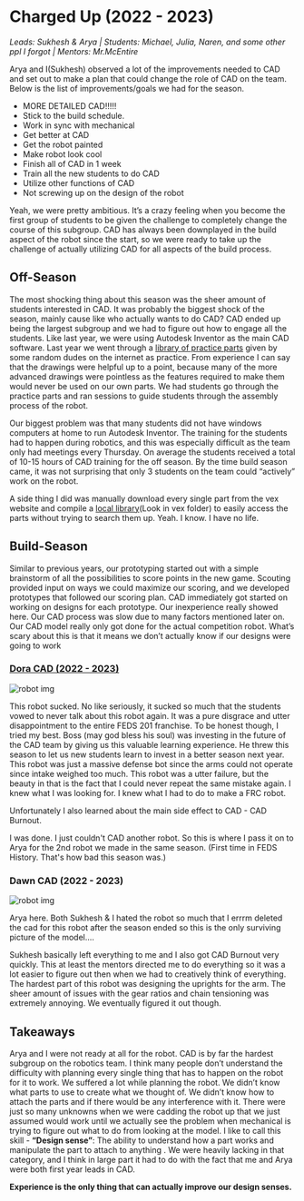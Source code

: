 # Charged Up (2022 - 2023)

*Leads: Sukhesh & Arya | Students: Michael, Julia, Naren, and some other ppl I forgot | Mentors: Mr.McEntire*

Arya and I(Sukhesh) observed a lot of the improvements needed to CAD and set out to make a plan that could change the role of CAD on the team. Below is the list of improvements/goals we had for the season.

* MORE DETAILED CAD!!!!!
* Stick to the build schedule.
* Work in sync with mechanical
* Get better at CAD
* Get the robot painted
* Make robot look cool
* Finish all of CAD in 1 week
* Train all the new students to do CAD
* Utilize other functions of CAD
* Not screwing up on the design of the robot

Yeah, we were pretty ambitious. It’s a crazy feeling when you become the first group of students to be given the challenge to completely change the course of this subgroup. CAD has always been downplayed in the build aspect of the robot since the start, so we were ready to take up the challenge of actually utilizing CAD for all aspects of the build process.

## Off-Season
The most shocking thing about this season was the sheer amount of students interested in CAD. It was probably the biggest shock of the season, mainly cause like who actually wants to do CAD? CAD ended up being the largest subgroup and we had to figure out how to engage all the students. Like last year, we were using Autodesk Inventor as the main CAD software. Last year we went through a [library of practice parts](https://ed.iitm.ac.in/~raman/Autodesk%20Inventor%20Practice%20Part%20Drawings.pdf) given by some random dudes on the internet as practice. From experience I can say that the drawings were helpful up to a point, because many of the more advanced drawings were pointless as the features required to make them would never be used on our own parts. We had students go through the practice parts and ran sessions to guide students through the assembly process of the robot.

Our biggest problem was that many students did not have windows computers at home to run Autodesk Inventor. The training for the students had to happen during robotics, and this was especially difficult as the team only had meetings every Thursday. On average the students received a total of 10-15 hours of CAD training for the off season. By the time build season came, it was not surprising that only 3 students on the team could “actively” work on the robot.

A side thing I did was manually download every single part from the vex website and compile a [local library](https://drive.google.com/drive/folders/1rQTrJXcOF6FIEMX1mSF6UkgM26bGV4Xc?usp=drive_link)(Look in vex folder) to easily access the parts without trying to search them up. Yeah. I know. I have no life.

## Build-Season

Similar to previous years, our prototyping started out with a simple brainstorm of all the possibilities to score points in the new game. Scouting provided input on ways we could maximize our scoring, and we developed prototypes that followed our scoring plan. CAD immediately got started on working on designs for each prototype. Our inexperience really showed here. Our CAD process was slow due to many factors mentioned later on. Our CAD model really only got done for the actual competition robot. What’s scary about this is that it means we don’t actually know if our designs were going to work

### [Dora CAD (2022 - 2023)](https://cad.onshape.com/documents/4b1ad0cca8160e2cd2f7b00f/w/4019a678b62cc36b925643ab/e/740d57fc25a00b8f3cb9a409?renderMode=0&uiState=6768596593b03333d4b0ff9c)
![robot img](https:///i.imgur.com/ImliEXw.png)

This robot sucked. No like seriously, it sucked so much that the students vowed to never talk about this robot again. It was a pure disgrace and utter disappointment to the entire FEDS 201 franchise. To be honest though, I tried my best. Boss (may god bless his soul) was investing in the future of the CAD team by giving us this valuable learning experience. He threw this season to let us new students learn to invest in a better season next year. This robot was just a massive defense bot since the arms could not operate since intake weighed too much. This robot was a utter failure, but the beauty in that is the fact that I could never repeat the same mistake again. I knew what I was looking for. I knew what I had to do to make a FRC robot.

Unfortunately I also learned about the main side effect to CAD - CAD Burnout.

I was done. I just couldn't CAD another robot. So this is where I pass it on to Arya for the 2nd robot we made in the same season. (First time in FEDS History. That's how bad this season was.)

### Dawn CAD (2022 - 2023)
![robot img](https:///i.imgur.com/5WheckY.png)

Arya here. Both Sukhesh & I hated the robot so much that I errrm deleted the cad for this robot after the season ended so this is the only surviving picture of the model....

Sukhesh basically left everything to me and I also got CAD Burnout very quickly. This at least the mentors directed me to do everything so it was a lot easier to figure out then when we had to creatively think of everything. The hardest part of this robot was designing the uprights for the arm. The sheer amount of issues with the gear ratios and chain tensioning was extremely annoying. We eventually figured it out though.

## Takeaways

Arya and I were not ready at all for the robot. CAD is by far the hardest subgroup on the robotics team. I think many people don’t understand the difficulty with planning every single thing that has to happen on the robot for it to work. We suffered a lot while planning the robot. We didn’t know what parts to use to create what we thought of. We didn’t know how to attach the parts and if there would be any interference with it. There were just so many unknowns when we were cadding the robot up that we just assumed would work until we actually see the problem when mechanical is trying to figure out what to do from looking at the model. I like to call this skill - **“Design sense”**: The ability to understand how a part works and manipulate the part to attach to anything . We were heavily lacking in that category, and I think in large part it had to do with the fact that me and Arya were both first year leads in CAD.

**Experience is the only thing that can actually improve our design senses.**






